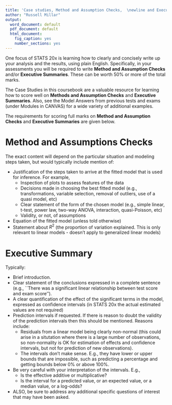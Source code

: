 ```yaml
---
title: 'Case studies, Method and Assumption Checks,  \newline and Executive Summaries'
author: "Russell Millar"
output:
  word_document: default
  pdf_document: default
  html_document:
    fig_caption: yes
    number_sections: yes
---
```


One focus of STATS 20x is learning how to clearly and concisely write up your analysis and the results, using plain English. 
Specifically, in your assessments you will be required to write **Method and Assumption Checks** and/or **Executive Summaries**. 
These can be worth 50% or more of the total marks. 

The Case Studies in this coursebook are a valuable resource for learning how to score well on **Methods and Assumption Checks** and **Executive Summaries**. Also, see the Model Answers from previous tests and exams (under Modules in CANVAS) for a wide variety of additional examples.

The requirements for scoring full marks on **Method and Assumption Checks** and **Executive Summaries** are given below.

# Method and Assumptions Checks

The exact content will depend on the particular situation and modeling steps taken, but would typically include mention of:

* Justification of the steps taken to arrive at the fitted model that is used for inference. For example,
    + Inspection of plots to assess features of the data
    + Decisions made in choosing the best fitted model (e.g., transformations, variable selection, removal of outliers, use of a quasi model, etc)
    + Clear statement of the form of the chosen model (e.g., simple linear, t-test, power law, two-way ANOVA, interaction, quasi-Poisson, etc)
    + Validity, or not, of assumptions
* Equation of the fitted model (unless told otherwise)
* Statement about $R^2$ (the proportion of variation explained. This is only relevant to linear models - doesn't apply to generalized linear models)

# Executive Summary
Typically:

* Brief introduction.
* Clear statement of the conclusions expressed in a complete sentence (e.g., ``There was a significant linear relationship between test score and exam score'').
* A clear quantification of the effect of the significant terms in the model, expressed as confidence intervals (in STATS 20x the actual estimated values are not required) 
* Prediction intervals if requested.  If there is reason to doubt the validity of the prediction intervals then this should be mentioned. Reasons include:
    + Residuals from a linear model being clearly non-normal (this could arise in a situtation where there is a large number of observations, so non-normality is OK for estimation of effects and confidence intervals, but not for prediction of new observations).
    + The intervals don't make sense. E.g., they have lower or upper bounds that are impossible, such as predicting a percentage and getting bounds below 0% or above 100%.
* Be very careful with your interpretation of the intervals. E.g., 
    + Is the effective additive or multiplicative?
    + Is the interval for a predicted value, or an expected value, or a median value, or a log-odds?
* ALSO, be sure to address any additional specific questions of interest that may have been asked.

